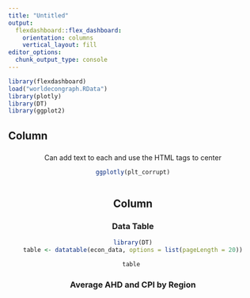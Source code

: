 ---
title: "Untitled"
output: 
  flexdashboard::flex_dashboard:
    orientation: columns
    vertical_layout: fill
editor_options: 
  chunk_output_type: console
---

```{r setup, include=TRUE}
library(flexdashboard)
load("worldecongraph.RData")
library(plotly)
library(DT)
library(ggplot2)

```

Column {data-width=750}
-----------------------------------------------------------------------

### 
<center>
Can add text to each and use the HTML tags to center

```{r}

ggplotly(plt_corrupt)



```

Column {data-width=500} 
-----------------------------------------------------------------------
### Data Table 

```{r}

library(DT)
table <- datatable(econ_data, options = list(pageLength = 20))

table 

```


### Average AHD and CPI by Region

```{r}


```

